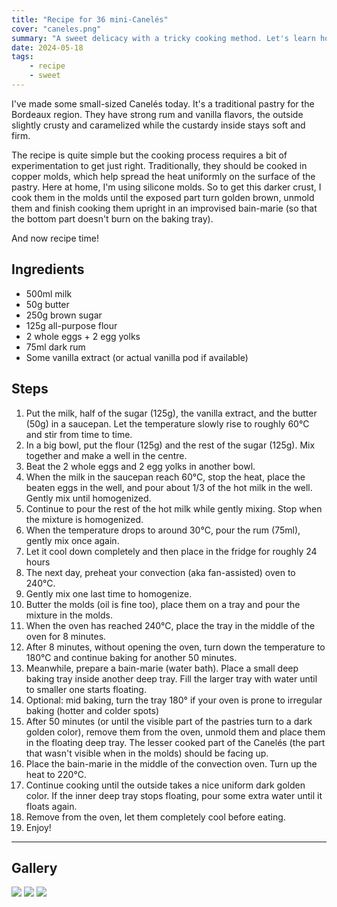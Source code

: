 ```yaml
---
title: "Recipe for 36 mini-Canelés"
cover: "caneles.png"
summary: "A sweet delicacy with a tricky cooking method. Let's learn how to make them!"
date: 2024-05-18
tags:
    - recipe
    - sweet
---
```



I've made some small-sized Canelés today. It's a traditional pastry for the Bordeaux region. They have strong rum and vanilla flavors, the outside slightly crusty and caramelized while the custardy inside stays soft and firm.

The recipe is quite simple but the cooking process requires a bit of experimentation to get just right. Traditionally, they should be cooked in copper molds, which help spread the heat uniformly on the surface of the pastry. Here at home, I'm using silicone molds. So to get this darker crust, I cook them in the molds until the exposed part turn golden brown, unmold them and finish cooking them upright in an improvised bain-marie (so that the bottom part doesn't burn on the baking tray). 

And now recipe time!

## Ingredients

- 500ml milk
- 50g butter
- 250g brown sugar
- 125g all-purpose flour
- 2 whole eggs + 2 egg yolks
- 75ml dark rum
- Some vanilla extract (or actual vanilla pod if available)

## Steps

1. Put the milk, half of the sugar (125g), the vanilla extract, and the butter (50g) in a saucepan. Let the temperature slowly rise to roughly 60°C and stir from time to time.
2. In a big bowl, put the flour (125g) and the rest of the sugar (125g). Mix together and make a well in the centre.
3. Beat the 2 whole eggs and 2 egg yolks in another bowl.
4. When the milk in the saucepan reach 60°C, stop the heat, place the beaten eggs in the well, and pour about 1/3 of the hot milk in the well. Gently mix until homogenized.
5. Continue to pour the rest of the hot milk while gently mixing. Stop when the mixture is homogenized.
6. When the temperature drops to around 30°C, pour the rum (75ml), gently mix once again.
7. Let it cool down completely and then place in the fridge for roughly 24 hours
8. The next day, preheat your convection (aka fan-assisted) oven to 240°C.
9. Gently mix one last time to homogenize.
10. Butter the molds (oil is fine too), place them on a tray and pour the mixture in the molds.
11. When the oven has reached 240°C, place the tray in the middle of the oven for 8 minutes.
12. After 8 minutes, without opening the oven, turn down the temperature to 180°C and continue baking for another 50 minutes.
13. Meanwhile, prepare a bain-marie (water bath). Place a small deep baking tray inside another deep tray. Fill the larger tray with water until to smaller one starts floating.
14. Optional: mid baking, turn the tray 180° if your oven is prone to irregular baking (hotter and colder spots)
15. After 50 minutes (or until the visible part of the pastries turn to a dark golden color), remove them from the oven, unmold them and place them in the floating deep tray. The lesser cooked part of the Canelés (the part that wasn't visible when in the molds) should be facing up.
16. Place the bain-marie in the middle of the convection oven. Turn up the heat to 220°C.
17. Continue cooking until the outside takes a nice uniform dark golden color. If the inner deep tray stops floating, pour some extra water until it floats again.
18. Remove from the oven, let them completely cool before eating.
19. Enjoy!

---

## Gallery

![](caneles-closer.png)
![](caneles-closup.png)
![](caneles-closup-inside.jpg)